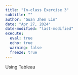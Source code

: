 ```yaml
---
title: "In-class Exercise 3"
subtitle: ""
author: "Guan Jhen Lin"
date: "Apr 27, 2024"
date-modified: "last-modified"
execute: 
  eval: true
  echo: true
  warning: false
  freeze: true
---
```


Using Tableau
